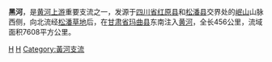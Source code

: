 '''黑河'''，是[[黄河上游|黄河上游]]重要支流之一，发源于[[四川省|四川省]][[红原县|红原县]]和[[松潘县|松潘县]]交界处的[[岷山|岷山]]山脉西侧，向北流经[[松潘草地|松潘草地]]后，在[[甘肃省|甘肃省]][[玛曲县|玛曲县]]东南注入[[黄河|黄河]]，全长456公里，流域面积7608平方公里。

{{黄河}}
{{中国地理小作品}}

[[Category:四川河流|H]]
[[Category:甘肃河流|H]]
[[Category:黃河支流|Category:黃河支流]]